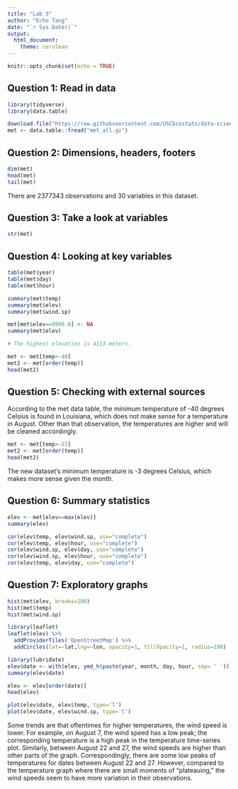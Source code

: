 ```yaml
---
title: "Lab 3"
author: "Echo Tang"
date: "`r Sys.Date()`"
output: 
  html_document: 
    theme: cerulean
---
```


```r
knitr::opts_chunk$set(echo = TRUE)
```

## Question 1: Read in data

```r
library(tidyverse)
library(data.table)

download.file("https://raw.githubusercontent.com/USCbiostats/data-science-data/master/02_met/met_all.gz", "met_all.gz", method="libcurl", timeout = 60)
met <- data.table::fread("met_all.gz")

```

## Question 2: Dimensions, headers, footers

```r
dim(met)
head(met)
tail(met)
```
There are 2377343 observations and 30 variables in this dataset. 

## Question 3: Take a look at variables

```r
str(met)

```

## Question 4: Looking at key variables

```r
table(met$year)
table(met$day)
table(met$hour)

summary(met$temp)
summary(met$elev)
summary(met$wind.sp)

met[met$elev==9999.0] <- NA
summary(met$elev)

# The highest elevation is 4113 meters.

met <- met[temp>-40]
met2 <- met[order(temp)]
head(met2)

```

## Question 5: Checking with external sources

According to the met data table, the minimum temperature of -40 degrees Celsius is found in Louisiana, which does not make sense for a temperature in August. Other than that observation, the temperatures are higher and will be cleaned accordingly. 

```r
met <- met[temp>-15]
met2 <- met[order(temp)]
head(met2)

```
The new dataset's minimum temperature is -3 degrees Celsius, which makes more sense given the month. 

## Question 6: Summary statistics

```r
elev <- met[elev==max(elev)]
summary(elev)

cor(elev$temp, elev$wind.sp, use="complete")
cor(elev$temp, elev$hour, use="complete")
cor(elev$wind.sp, elev$day, use="complete")
cor(elev$wind.sp, elev$hour, use="complete")
cor(elev$temp, elev$day, use="complete")

```
## Question 7: Exploratory graphs

```r
hist(met$elev, breaks=100)
hist(met$temp)
hist(met$wind.sp)

```
```r
library(leaflet)
leaflet(elev) %>%
  addProviderTiles('OpenStreetMap') %>% 
  addCircles(lat=~lat,lng=~lon, opacity=1, fillOpacity=1, radius=100)

```

```r
library(lubridate)
elev$date <- with(elev, ymd_h(paste(year, month, day, hour, sep= ' ')))
summary(elev$date)

elev <- elev[order(date)]
head(elev)

```

```r
plot(elev$date, elev$temp, type='l')
plot(elev$date, elev$wind.sp, type='l')

```

Some trends are that oftentimes for higher temperatures, the wind speed is lower. For example, on August 7, the wind speed has a low peak; the corresponding temperature is a high peak in the temperature time-series plot. Similarly, between August 22 and 27, the wind speeds are higher than other parts of the graph. Correspondingly, there are some low peaks of temperatures for dates between August 22 and 27. However, compared to the temperature graph where there are small moments of "plateauing," the wind speeds seem to have more variation in their observations. 


